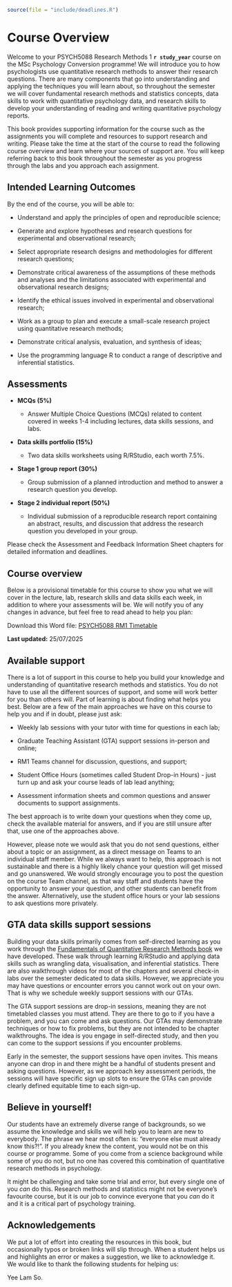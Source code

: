 ```r
source(file = "include/deadlines.R")
```

# Course Overview {#Course_overview}

Welcome to your PSYCH5088 Research Methods 1 **`r study_year`** course on the MSc Psychology Conversion programme! We will introduce you to how psychologists use quantitative research methods to answer their research questions. There are many components that go into understanding and applying the techniques you will learn about, so throughout the semester we will cover fundamental research methods and statistics concepts, data skills to work with quantitative psychology data, and research skills to develop your understanding of reading and writing quantitative psychology reports. 

This book provides supporting information for the course such as the assignments you will complete and resources to support research and writing. Please take the time at the start of the course to read the following course overview and learn where your sources of support are. You will keep referring back to this book throughout the semester as you progress through the labs and you approach each assignment.

## Intended Learning Outcomes

By the end of the course, you will be able to:

- Understand and apply the principles of open and reproducible science;

- Generate and explore hypotheses and research questions for experimental and observational research;

- Select appropriate research designs and methodologies for different research questions;

- Demonstrate critical awareness of the assumptions of these methods and analyses and the limitations associated with experimental and observational research designs;

- Identify the ethical issues involved in experimental and observational research;

- Work as a group to plan and execute a small-scale research project using quantitative research methods;

- Demonstrate critical analysis, evaluation, and synthesis of ideas;

- Use the programming language R to conduct a range of descriptive and inferential statistics.

## Assessments

- **MCQs (5%)**

    - Answer Multiple Choice Questions (MCQs) related to content covered in weeks 1-4 including lectures, data skills sessions, and labs.

- **Data skills portfolio (15%)**

    - Two data skills worksheets using R/RStudio, each worth 7.5%.

- **Stage 1 group report (30%)**

    - Group submission of a planned introduction and method to answer a research question you develop. 
    
 - **Stage 2 individual report (50%)** 
 
    - Individual submission of a reproducible research report containing an abstract, results, and discussion that address the research question you developed in your group. 

Please check the Assessment and Feedback Information Sheet chapters for detailed information and deadlines.

## Course overview

Below is a provisional timetable for this course to show you what we will cover in the lecture, lab, research skills and data skills each week, in addition to where your assessments will be. We will notify you of any changes in advance, but feel free to read ahead to help you plan:

Download this Word file: [PSYCH5088 RM1 Timetable](Supporting/RM1_F2F_Timetable.docx)

**Last updated:** 25/07/2025

## Available support

There is a lot of support in this course to help you build your knowledge and understanding of quantitative research methods and statistics. You do not have to use all the different sources of support, and some will work better for you than others will. Part of learning is about finding what helps you best. Below are a few of the main approaches we have on this course to help you and if in doubt, please just ask:

- Weekly lab sessions with your tutor with time for questions in each lab;

- Graduate Teaching Assistant (GTA) support sessions in-person and online;

- RM1 Teams channel for discussion, questions, and support;

- Student Office Hours (sometimes called Student Drop-in Hours) - just turn up and ask your course leads of lab lead anything;

- Assessment information sheets and common questions and answer documents to support assignments.

The best approach is to write down your questions when they come up, check the available material for answers, and if you are still unsure after that, use one of the approaches above.

However, please note we would ask that you do not send questions, either about a topic or an assignment, as a direct message on Teams to an individual staff member. While we always want to help, this approach is not sustainable and there is a highly likely chance your question will get missed and go unanswered. We would strongly encourage you to post the question on the course Team channel, as that way staff and students have the opportunity to answer your question, and other students can benefit from the answer. Alternatively, use the student office hours or your lab sessions to ask questions more privately.

## GTA data skills support sessions

Building your data skills primarily comes from self-directed learning as you work through the [Fundamentals of Quantitative Research Methods book](https://psyteachr.github.io/quant-fun-v3/){target="_blank"} we have developed. These walk through learning R/RStudio and applying data skills such as wrangling data, visualisation, and inferential statistics. There are also walkthrough videos for most of the chapters and several check-in labs over the semester dedicated to data skills. However, we appreciate you may have questions or encounter errors you cannot work out on your own. That is why we schedule weekly support sessions with our GTAs. 

The GTA support sessions are drop-in sessions, meaning they are not timetabled classes you must attend. They are there to go to if you have a problem, and you can come and ask questions. Our GTAs may demonstrate techniques or how to fix problems, but they are not intended to be chapter walkthroughs. The idea is you engage in self-directed study, and then you can come to the support sessions if you encounter problems. 

Early in the semester, the support sessions have open invites. This means anyone can drop in and there might be a handful of students present and asking questions. However, as we approach key assessment periods, the sessions will have specific sign up slots to ensure the GTAs can provide clearly defined equitable time to each sign-up.  

## Believe in yourself!

Our students have an extremely diverse range of backgrounds, so we assume the knowledge and skills we will help you to learn are new to everybody. The phrase we hear most often is: "everyone else must already know this?!". If you already knew the content, you would not be on this course or programme. Some of you come from a science background while some of you do not, but no one has covered this combination of quantitative research methods in psychology. 

It might be challenging and take some trial and error, but every single one of you *can* do this. Research methods and statistics might not be everyone's favourite course, but it is our job to convince everyone that you *can* do it and it is a critical part of psychology training. 

## Acknowledgements 

We put a lot of effort into creating the resources in this book, but occasionally typos or broken links will slip through. When a student helps us and highlights an error or makes a suggestion, we like to acknowledge it. We would like to thank the following students for helping us:

Yee Lam So.
